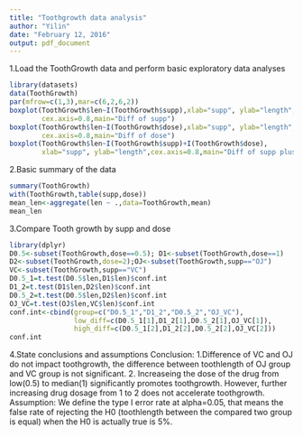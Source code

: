 ```yaml
---
title: "Toothgrowth data analysis"
author: "Yilin"
date: "February 12, 2016"
output: pdf_document
---
```

1.Load the ToothGrowth data and perform basic exploratory data analyses
```r
library(datasets)
data(ToothGrowth)
par(mfrow=c(1,3),mar=c(6,2,6,2))
boxplot(ToothGrowth$len~I(ToothGrowth$supp),xlab="supp", ylab="length",
        cex.axis=0.8,main="Diff of supp")
boxplot(ToothGrowth$len~I(ToothGrowth$dose),xlab="supp", ylab="length",
        cex.axis=0.8,main="Diff of dose")
boxplot(ToothGrowth$len~I(ToothGrowth$supp)+I(ToothGrowth$dose),
        xlab="supp", ylab="length",cex.axis=0.8,main="Diff of supp plus dose")
```

2.Basic summary of the data
```r
summary(ToothGrowth)
with(ToothGrowth,table(supp,dose))
mean_len<-aggregate(len ~ .,data=ToothGrowth,mean)
mean_len
```

3.Compare Tooth growth by supp and dose
```r
library(dplyr)
D0.5<-subset(ToothGrowth,dose==0.5); D1<-subset(ToothGrowth,dose==1)
D2<-subset(ToothGrowth,dose=2);OJ<-subset(ToothGrowth,supp=="OJ")
VC<-subset(ToothGrowth,supp=="VC")
D0.5_1=t.test(D0.5$len,D1$len)$conf.int
D1_2=t.test(D1$len,D2$len)$conf.int
D0.5_2=t.test(D0.5$len,D2$len)$conf.int
OJ_VC=t.test(OJ$len,VC$len)$conf.int
conf.int<-cbind(group=c("D0.5_1","D1_2","D0.5_2","OJ_VC"),
                low_diff=c(D0.5_1[1],D1_2[1],D0.5_2[1],OJ_VC[1]),
                high_diff=c(D0.5_1[2],D1_2[2],D0.5_2[2],OJ_VC[2]))
conf.int
```

4.State conclusions and assumptions
Conclusion: 1.Difference of VC and OJ do not impact toothgrowth, the difference between toothlength of OJ group and VC group is not significant. 2. Increaseing the dose of the drug from low(0.5) to median(1) significantly promotes toothgrowth. However, further increasing drug dosage from 1 to 2 does not accelerate toothgrowth.
Assumption: We define the type I error rate at alpha=0.05, that means the false rate of rejecting the H0 (toothlength between the compared two group is equal) when the H0 is actually true is 5%.

